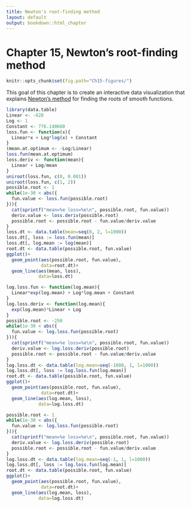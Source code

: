 ```yaml
---
title: Newton's root-finding method
layout: default
output: bookdown::html_chapter
---
```


# Chapter 15, Newton's root-finding method

```r
knitr::opts_chunk$set(fig.path="Ch15-figures/")
```

This goal of this chapter is to create an interactive data
visualization that explains 
[Newton's method](https://en.wikipedia.org/wiki/Newton%27s_method)
for finding the roots of smooth functions.

```r
library(data.table)
Linear <- -628
Log <- 1
Constant <- 776.140660
loss.fun <- function(x){
  Linear*x + Log*log(x) + Constant
}
(mean.at.optimum <- -Log/Linear)
loss.fun(mean.at.optimum)
loss.deriv <- function(mean){
  Linear + Log/mean
}
uniroot(loss.fun, c(0, 0.001))
uniroot(loss.fun, c(1, 2))
possible.root <- 1
while(1e-30 < abs({
  fun.value <- loss.fun(possible.root)
})){
  cat(sprintf("mean=%e loss=%e\n", possible.root, fun.value))
  deriv.value <- loss.deriv(possible.root)
  possible.root <- possible.root - fun.value/deriv.value
}
loss.dt <- data.table(mean=seq(0, 2, l=1000))
loss.dt[, loss := loss.fun(mean)]
loss.dt[, log.mean := log(mean)]
root.dt <- data.table(possible.root, fun.value)
ggplot()+
  geom_point(aes(possible.root, fun.value),
             data=root.dt)+
  geom_line(aes(mean, loss),
            data=loss.dt)

log.loss.fun <- function(log.mean){
  Linear*exp(log.mean) + Log*log.mean + Constant
}
log.loss.deriv <- function(log.mean){
  exp(log.mean)*Linear + Log
}
possible.root <- -250
while(1e-30 < abs({
  fun.value <- log.loss.fun(possible.root)
})){
  cat(sprintf("mean=%e loss=%e\n", possible.root, fun.value))
  deriv.value <- log.loss.deriv(possible.root)
  possible.root <- possible.root - fun.value/deriv.value
}
log.loss.dt <- data.table(log.mean=seq(-1000, 1, l=1000))
log.loss.dt[, loss := log.loss.fun(log.mean)]
root.dt <- data.table(possible.root, fun.value)
ggplot()+
  geom_point(aes(possible.root, fun.value),
             data=root.dt)+
  geom_line(aes(log.mean, loss),
            data=log.loss.dt)

possible.root <- 1
while(1e-30 < abs({
  fun.value <- log.loss.fun(possible.root)
})){
  cat(sprintf("mean=%e loss=%e\n", possible.root, fun.value))
  deriv.value <- log.loss.deriv(possible.root)
  possible.root <- possible.root - fun.value/deriv.value
}
log.loss.dt <- data.table(log.mean=seq(-1, 1, l=1000))
log.loss.dt[, loss := log.loss.fun(log.mean)]
root.dt <- data.table(possible.root, fun.value)
ggplot()+
  geom_point(aes(possible.root, fun.value),
             data=root.dt)+
  geom_line(aes(log.mean, loss),
            data=log.loss.dt)


```

